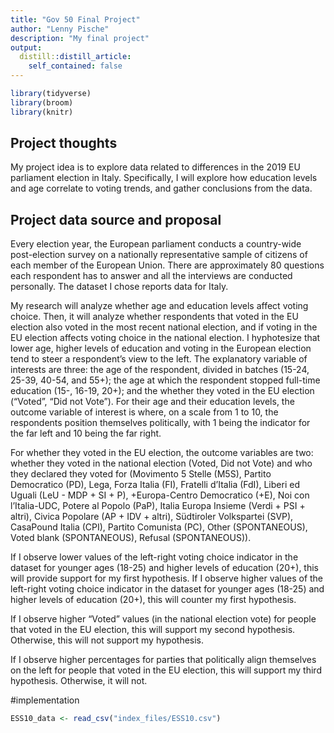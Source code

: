 ```yaml
---
title: "Gov 50 Final Project"
author: "Lenny Pische"
description: "My final project"
output:
  distill::distill_article:
    self_contained: false
---
```


```r
library(tidyverse)
library(broom)
library(knitr)
```

## Project thoughts


My project idea is to explore data related to differences in the 2019 EU parliament election in Italy.
Specifically, I will explore  how education levels and age correlate to voting trends, and gather conclusions from the data.


## Project data source and proposal
Every election year, the European parliament conducts a country-wide post-election survey on a nationally representative sample of citizens of each member of the European Union. There are approximately 80 questions each respondent has to answer and all the interviews are conducted personally. The dataset I chose reports data for Italy.

My research will analyze whether age and education levels affect voting choice. Then, it will analyze whether respondents that voted in the EU election also voted in the most recent national election, and if voting in the EU election affects voting choice in the national election. 
I hyphotesize that lower age, higher levels of education and voting in the European election tend to steer a respondent's view to the left. The explanatory variable of interests are three: the age of the respondent, divided in batches (15-24, 25-39, 40-54, and 55+); the age at which the respondent stopped full-time education (15-, 16-19, 20+); and the whether they voted in the EU election ("Voted", "Did not Vote"). For their age and their education levels, the outcome variable of interest is where, on a scale from 1 to 10, the respondents position themselves politically, with 1 being the indicator for the far left and 10 being the far right.

For whether they voted in the EU election, the outcome variables are two: whether they voted in the national election (Voted, Did not Vote) and who they declared they voted for (Movimento 5 Stelle (M5S), Partito Democratico (PD), Lega, Forza Italia (FI), Fratelli d'Italia (FdI), Liberi ed Uguali (LeU  - MDP + SI + P), +Europa-Centro Democratico (+E), Noi con l'Italia-UDC, Potere al Popolo (PaP), Italia Europa Insieme (Verdi + PSI + altri), Civica Popolare (AP + IDV + altri), Südtiroler Volkspartei (SVP), CasaPound Italia (CPI), Partito Comunista (PC), Other (SPONTANEOUS), Voted blank (SPONTANEOUS), Refusal (SPONTANEOUS)).

If I observe lower values of the left-right voting choice indicator in the dataset for younger ages (18-25) and higher levels of education (20+), this will provide support for my first hypothesis. If I observe higher values of the left-right voting choice indicator in the dataset for younger ages (18-25) and higher levels of education (20+), this will counter my first hypothesis. 

If I observe higher "Voted" values (in the national election vote) for people that voted in the EU election, this will support my second hypothesis. Otherwise, this will not support my hypothesis.

If I observe higher percentages for parties that politically align themselves  on the left for people that voted in the EU election, this will support my third hypothesis. Otherwise, it will not. 


#implementation

```r
ESS10_data <- read_csv("index_files/ESS10.csv")
```


